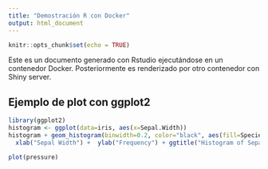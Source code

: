 ```yaml
---
title: "Demostración R con Docker"
output: html_document
---
```


```r
knitr::opts_chunk$set(echo = TRUE)
```

Este es un documento generado con Rstudio ejecutándose en un contenedor Docker. Posteriormente es renderizado por otro contenedor con Shiny server.

## Ejemplo de plot con ggplot2


```r
library(ggplot2)
histogram <- ggplot(data=iris, aes(x=Sepal.Width))
histogram + geom_histogram(binwidth=0.2, color="black", aes(fill=Species)) + 
  xlab("Sepal Width") +  ylab("Frequency") + ggtitle("Histogram of Sepal Width")

plot(pressure)
```

